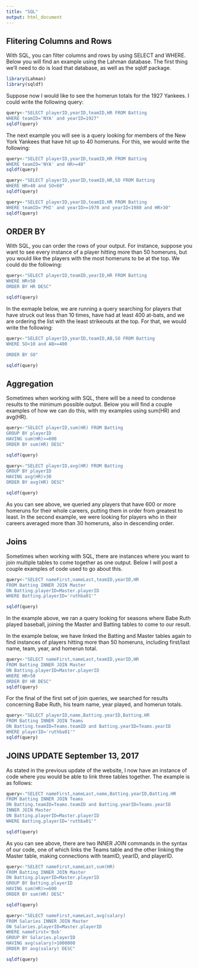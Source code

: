 ```yaml
---
title: "SQL"
output: html_document
---
```


## Flitering Columns and Rows

With SQL, you can filter columns and rows by using SELECT and WHERE. Below you will find an example using the Lahman database. The first thing we'll need to do is load that database, as well as the sqldf package.

```r
library(Lahman)
library(sqldf)
```

Suppose now I would like to see the homerun totals for the 1927 Yankees. I could write the following query: 

```r
query<-"SELECT playerID,yearID,teamID,HR FROM Batting
WHERE teamID='NYA' and yearID=1927"
sqldf(query)
```

The next example you will see is a query looking for members of the New York Yankees that have hit up to 40 homeruns. For this, we would write the following:

```r
query<-"SELECT playerID,yearID,teamID,HR FROM Batting
WHERE teamID='NYA' and HR>=40"
sqldf(query)
```

```r
query<-"SELECT playerID,yearID,teamID,HR,SO FROM Batting
WHERE HR>40 and SO<60"
sqldf(query)
```

```r
query<-"SELECT playerID,yearID,teamID,HR FROM Batting
WHERE teamID='PHI' and yearID>=1970 and yearID<1980 and HR>30"
sqldf(query)
```


## ORDER BY

With SQL, you can order the rows of your output. For instance, suppose you want to see every instance of a player hitting more than 50 homeruns, but you would like the players with the most homeruns to be at the top. We could do the following:

```r
query<-"SELECT playerID,teamID,yearID,HR FROM Batting
WHERE HR>50
ORDER BY HR DESC"

sqldf(query)
```

In the exmaple below, we are running a query searching for players that have struck out less than 10 times, have had at least 400 at-bats, and we are ordering the list with the least strikeouts at the top. For that, we would write the following:

```r
query<-"SELECT playerID,yearID,teamID,AB,SO FROM Batting
WHERE SO<10 and AB>=400

ORDER BY SO"

sqldf(query)
```

## Aggregation

Sometimes when working with SQL, there will be a need to condense results to the minimum possible output. Below you will find a couple examples of how we can do this, with my examples using sum(HR) and avg(HR).

```r
query<-"SELECT playerID,sum(HR) FROM Batting
GROUP BY playerID
HAVING sum(HR)>=600
ORDER BY sum(HR) DESC"

sqldf(query)
```

```r
query<-"SELECT playerID,avg(HR) FROM Batting
GROUP BY playerID
HAVING avg(HR)>30
ORDER BY avg(HR) DESC"

sqldf(query)
```

As you can see above, we queried any players that have 600 or more homeruns for their whole careers, putting them in order from greatest to least. In the second example, we were looking for players who in their careers averaged more than 30 homeruns, also in descending order.

## Joins

Sometimes when working with SQL, there are instances where you want to join multiple tables to come together as one output. Below I will post a couple examples of code used to go about this.

```r
query<-"SELECT nameFirst,nameLast,teamID,yearID,HR
FROM Batting INNER JOIN Master
ON Batting.playerID=Master.playerID
WHERE Batting.playerID='ruthba01'"

sqldf(query)
```
In the example above, we ran a query looking for seasons where Babe Ruth played baseball, joining the Master and Batting tables to come to our result.

In the example below, we have linked the Batting and Master tables again to find instances of players hitting more than 50 homeruns, including first/last name, team, year, and homerun total.
```r
query<-"SELECT nameFirst,nameLast,teamID,yearID,HR
FROM Batting INNER JOIN Master
ON Batting.playerID=Master.playerID
WHERE HR>50
ORDER BY HR DESC"
sqldf(query)
```

For the final of the first set of join queries, we searched for results concerning Babe Ruth, his team name, year played, and homerun totals.
```r
query<-"SELECT playerID,name,Batting.yearID,Batting.HR
FROM Batting INNER JOIN Teams
ON Batting.teamID=Teams.teamID and Batting.yearID=Teams.yearID
WHERE playerID='ruthba01'"
sqldf(query)
```

## JOINS UPDATE September 13, 2017

As stated in the previous update of the website, I now have an instance of code where you would be able to link three tables together. The example is as follows:

```r
query<-"SELECT nameFirst,nameLast,name,Batting.yearID,Batting.HR
FROM Batting INNER JOIN Teams
ON Batting.teamID=Teams.teamID and Batting.yearID=Teams.yearID
INNER JOIN Master
ON Batting.playerID=Master.playerID
WHERE Batting.playerID='ruthba01'"

sqldf(query)
```

As you can see above, there are two INNER JOIN commands in the syntax of our code, one of which links the Teams table and the other linking the Master table, making connections with teamID, yearID, and playerID.

```r
query<-"SELECT nameFirst,nameLast,sum(HR)
FROM Batting INNER JOIN Master
ON Batting.playerID=Master.playerID
GROUP BY Batting.playerID
HAVING sum(HR)>=600
ORDER BY sum(HR) DESC"

sqldf(query)
```

```r
query<-"SELECT nameFirst,nameLast,avg(salary)
FROM Salaries INNER JOIN Master
ON Salaries.playerID=Master.playerID
WHERE nameFirst='Bob'
GROUP BY Salaries.playerID
HAVING avg(salary)>1000000
ORDER BY avg(salary) DESC"

sqldf(query)
```

